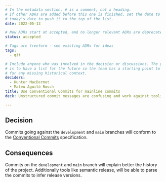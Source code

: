 ```yaml
---
# In the metadata section, # is a comment, not a heading.
# If other ADRs are added before this one is finished, set the date to
# today's date to push it to the top of the list.
date: 2022-05-13

# New ADRs start at accepted, and no longer relevant ADRs are deprecated.
status: accepted

# Tags are freeform - see existing ADRs for ideas
tags:
  - git

# Include anyone who was involved in the decision or discussions. The goal
# is to have a list for the future so the team has a starting point to ask
# for any missing historical context.
deciders:
  - Hunter MacDermut
  - Mateu Aguiló Bosch
title: Use Conventional Commits for mainline commits
deck: Unstructured commit messages are confusing and work against tooling.

---
```

<!-- Here begins Markdown and HTML -->
## Decision
Commits going against the `development` and `main` branches will conform
to the [Conventional Commits](https://www.conventionalcommits.org/en/v1.0.0/)
specification.
<!-- Write the decision here -->
<!-- Headings will be shown in a table of contents with links -->

##  Consequences
Commits on the `development` and `main` branch will explain better the
history of the project. Additionally tools like semantic release, will
be able to parse the commits to infer release versions.
<!-- What has to be done now that we've made the decision? -->
<!-- How will this impact us or our clients? -->
